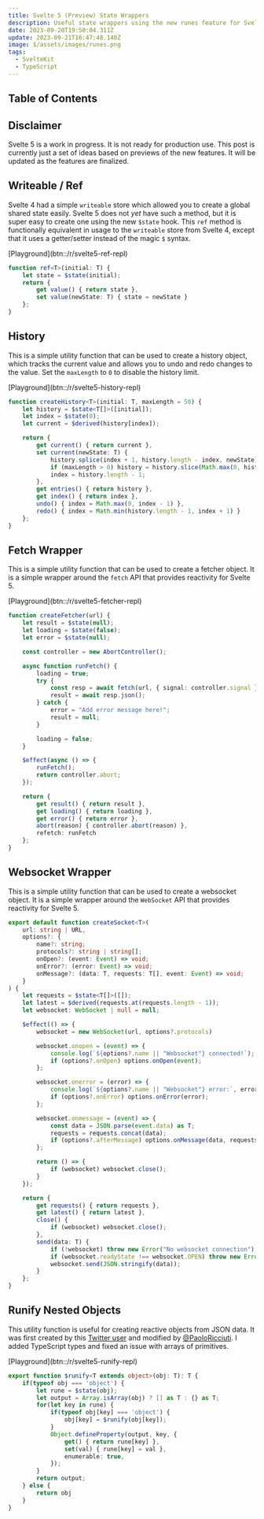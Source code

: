 ```yaml
---
title: Svelte 5 (Preview) State Wrappers
description: Useful state wrappers using the new runes feature for Svelte 5
date: 2023-09-20T19:50:04.311Z
update: 2023-09-21T16:47:48.140Z
image: $/assets/images/runes.png
tags:
  - SvelteKit
  - TypeScript
---
```


## Table of Contents

## Disclaimer

<div class="warning-box">
	Svelte 5 is a work in progress. It is not ready for production use. This post is currently just a set of ideas based on previews of the new features. It will be updated as the features are finalized.
</div>

## Writeable / Ref

Svelte 4 had a simple `writeable` store which allowed you to create a global shared state easily. Svelte 5 does not *yet* have such a method, but it is super easy to create one using the new `$state` hook. This `ref` method is functionally equivalent in usage to the `writeable` store from Svelte 4, except that it uses a getter/setter instead of the magic `$` syntax.

<div class="button-row">
	[Playground](btn::/r/svelte5-ref-repl)
</div>

```ts
function ref<T>(initial: T) {
	let state = $state(initial);
	return {
		get value() { return state },
		set value(newState: T) { state = newState }
	};
}
```

## History

This is a simple utility function that can be used to create a history object, which tracks the current value and allows you to undo and redo changes to the value. Set the `maxLength` to `0` to disable the history limit.

<div class="button-row">
	[Playground](btn::/r/svelte5-history-repl)
</div>

```ts
function createHistory<T>(initial: T, maxLength = 50) {
	let history = $state<T[]>([initial]);
	let index = $state(0);
	let current = $derived(history[index]);

	return {
		get current() { return current },
		set current(newState: T) {
			history.splice(index + 1, history.length - index, newState);
			if (maxLength > 0) history = history.slice(Math.max(0, history.length - maxLength), history.length);
			index = history.length - 1;
		},
		get entries() { return history },
		get index() { return index },
		undo() { index = Math.max(0, index - 1) },
		redo() { index = Math.min(history.length - 1, index + 1) }
	};
}
```

## Fetch Wrapper

This is a simple utility function that can be used to create a fetcher object. It is a simple wrapper around the `fetch` API that provides reactivity for Svelte 5.

<div class="button-row">
	[Playground](btn::/r/svelte5-fetcher-repl)
</div>

```ts
function createFetcher(url) {
	let result = $state(null);
	let loading = $state(false);
	let error = $state(null);

	const controller = new AbortController();

	async function runFetch() {
		loading = true;
		try {
			const resp = await fetch(url, { signal: controller.signal });
			result = await resp.json();
		} catch {
			error = "Add error message here!";
			result = null;
		}

		loading = false;
	}

	$effect(async () => {
		runFetch();
		return controller.abort;
	});

	return {
		get result() { return result },
		get loading() { return loading },
		get error() { return error },
		abort(reason) { controller.abort(reason) },
		refetch: runFetch
	};
}
```

## Websocket Wrapper

This is a simple utility function that can be used to create a websocket object. It is a simple wrapper around the `WebSocket` API that provides reactivity for Svelte 5.

```ts
export default function createSocket<T>(
	url: string | URL,
	options?: {
		name?: string;
		protocols?: string | string[];
		onOpen?: (event: Event) => void;
		onError?: (error: Event) => void;
		onMessage?: (data: T, requests: T[], event: Event) => void;
	}
) {
	let requests = $state<T[]>([]);
	let latest = $derived(requests.at(requests.length - 1));
	let websocket: WebSocket | null = null;

	$effect(() => {
		websocket = new WebSocket(url, options?.protocols)

		websocket.onopen = (event) => {
			console.log(`${options?.name || "Websocket"} connected!`);
			if (options?.onOpen) options.onOpen(event);
		};

		websocket.onerror = (error) => {
			console.log(`${options?.name || "Websocket"} error:`, error);
			if (options?.onError) options.onError(error);
		};

		websocket.onmessage = (event) => {
			const data = JSON.parse(event.data) as T;
			requests = requests.concat(data);
			if (options?.afterMessage) options.onMessage(data, requests, event);
		};

		return () => {
			if (websocket) websocket.close();
		}
	});

	return {
		get requests() { return requests },
		get latest() { return latest },
		close() {
			if (websocket) websocket.close();
		},
		send(data: T) {
			if (!websocket) throw new Error("No websocket connection");
			if (websocket.readyState !== websocket.OPEN) throw new Error("No websocket connection");
			websocket.send(JSON.stringify(data));
		}
	};
}
```

## Runify Nested Objects

This utility function is useful for creating reactive objects from JSON data. It was first created by this [Twitter user](https://twitter.com/dimfeld/status/1704568707052159097) and modified by [@PaoloRicciuti](https://twitter.com/PaoloRicciuti). I added TypeScript types and fixed an issue with arrays of primitives.

<div class="button-row">
	[Playground](btn::/r/svelte5-runify-repl)
</div>

```ts
export function $runify<T extends object>(obj: T): T {
	if(typeof obj === 'object') {
		let rune = $state(obj);
		let output = Array.isArray(obj) ? [] as T : {} as T;
		for(let key in rune) {
			if(typeof obj[key] === 'object') {
				obj[key] = $runify(obj[key]);
			}
			Object.defineProperty(output, key, {
				get() { return rune[key] },
				set(val) { rune[key] = val },
				enumerable: true,
			});
		}
		return output;
	} else {
		return obj
	}
}
```
